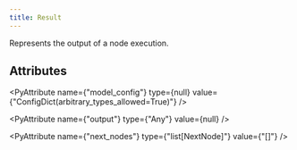 ```yaml
---
title: Result
---
```


Represents the output of a node execution.

## Attributes

<PyAttribute
  name={"model_config"}
  type={null}
  value={"ConfigDict(arbitrary_types_allowed=True)"}
/>

<PyAttribute name={"output"} type={"Any"} value={null} />

<PyAttribute name={"next_nodes"} type={"list[NextNode]"} value={"[]"} />

